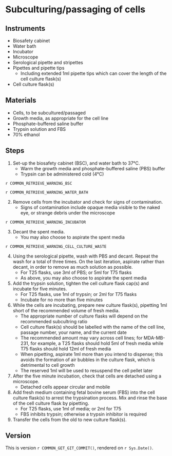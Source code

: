 # Subculturing/passaging of cells

## Instruments

- Biosafety cabinet
- Water bath
- Incubator
- Microscope
- Serological pipette and stripettes
- Pipettes and pipette tips
    - Including extended 1ml pipette tips which can cover the length of the cell culture flask(s)
- Cell culture flask(s)

## Materials

- Cells, to be subcultured/passaged
- Growth media, as appropriate for the cell line
- Phosphate-buffered saline buffer
- Trypsin solution and FBS
- 70% ethanol

## Steps

1. Set-up the biosafety cabinet (BSC), and water bath to 37°C.
    - Warm the growth media and phosphate-buffered saline (PBS) buffer
    - Trypsin can be administered cold (4°C) 

::: {.rmdwarning}

`r COMMON_RETRIEVE_WARNING_BSC`

`r COMMON_RETRIEVE_WARNING_WATER_BATH`

:::

2. Remove cells from the incubator and check for signs of contamination.
    - Signs of contamination include opaque media visible to the naked eye, or strange debris under the microscope

::: {.rmdwarning}

`r COMMON_RETRIEVE_WARNING_INCUBATOR`

:::

3. Decant the spent media.
    - You may also choose to aspirate the spent media

::: {.rmdwarning}

`r COMMON_RETRIEVE_WARNING_CELL_CULTURE_WASTE`

:::

4. Using the serological pipette, wash with PBS and decant.
   Repeat the wash for a total of three times.
   On the last iteration, aspirate rather than decant, in order to remove as much solution as possible.
    - For T25 flasks, use 3ml of PBS; or 5ml for T75 flasks
    - As above, you may also choose to aspirate the spent media

5. Add the trypsin solution, tighten the cell culture flask cap(s) and incubate for five minutes.
    - For T25 flasks, use 1ml of trypsin; or 2ml for T75 flasks
    - Incubate for no more than five minutes

6. While the cells are incubating, prepare new culture flask(s), pipetting 1ml short of the recommended volume of fresh media.
    - The appropriate number of culture flasks will depend on the recommended subcultring ratio
    - Cell culture flask(s) should be labelled with the name of the cell line, passage number, your name, and the current date
    - The recommended amount may vary across cell lines; for MDA-MB-231, for example, a T25 flasks should hold 5ml of fresh media while T75 flasks should hold 12ml of fresh media
    - When pipetting, aspirate 1ml more than you intend to dispense; this avoids the formation of air bubbles in the culture flask, which is detrimental to cell growth
    - The reserved 1ml will be used to resuspend the cell pellet later

7. After the five minute incubation, check that cells are detached using a microscope.
    - Detached cells appear circular and mobile

8. Add fresh medium containing fetal bovine serum (FBS) into the cell culture flask(s) to arrest the trypsination process.
   Mix and rinse the base of the cell culture flask by pipetting. 
    - For T25 flasks, use 1ml of media; or 2ml for T75
    - FBS inhibits trypsin; otherwise a trypsin inhibitor is required

9. Transfer the cells from the old to new culture flask(s).

## Version

This is version ``r COMMON_GET_GIT_COMMIT()``, rendered on `r Sys.Date()`.
